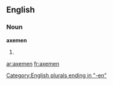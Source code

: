 ==English==

===Noun===
'''axemen'''

# {{plural of|[[axeman]]}}

[[Category:English plurals ending in "-en"]]

[[ar:axemen]]
[[fr:axemen]]